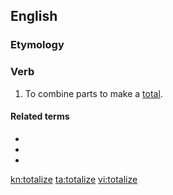 ==English==

===Etymology===
{{suffix|total|ize|lang=en}}

===Verb===
{{en-verb|totaliz}}

# To combine parts to make a [[total]].

====Related terms====
* {{l|en|totalization}}
* {{l|en|totalizer}}
* {{l|en|total}}

[[kn:totalize]]
[[ta:totalize]]
[[vi:totalize]]